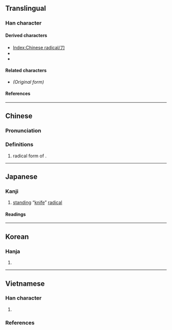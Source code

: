 {{also|刀|リ}}
{{character info}}
{{character info|⺉}}
==Translingual==
{{stroke order|type=animate}}

===Han character===
{{Han char|rn=18|rad=刀|as=00|sn=2|var=2|four=22000|canj=LN,XLN|ids=⿰丨亅}}

====Derived characters====
* [[Index:Chinese radical/刀]]
* {{l|mul|[[𠮧]], [[𡥁]], [[𡯇]], [[𢩬]], [[𣏀]], [[灲]], [[𣬟]], [[㺫]], [[𮁜]], [[矵]], [[𣲈]], [[𮕥]], [[𦓎]], [[𦨉]], [[䚯]], [[𧺈]], [[𧿀]], [[釗]]([[钊]]), [[䖌]], [[荆]], [[魝]]([[𬶀]]), [[𦳲]], [[蒯]], [[䵞]]}}
* {{l|mul|[[侴]], [[唎]], [[娳]], [[捯]], [[渕]], [[梸]], [[𪱢]], [[𫺥]], [[揦]], [[椡]], [[𬃙]], [[楋]], [[𥟻]], [[誗]], [[鉶]], [[铏]], [[𤛜]], [[𮡼]], [[鋓]], [[𮥨]], [[𢷚]], [[檦]], [[鍘]], [[𤂄]], [[𨪑]], [[鞩]], [[鯏]], [[𪴝]], [[𮣔]]}}

====Related characters====
* {{l|mul|[[刀]]}} ''(Original form)''

====References====
{{Han ref|kx=0136.010|dkj=01847|dj=0304.060|hdz=10320.010|uh=5202}}

[[Category:CJKV radicals| ]]

----

==Chinese==
{{zh-forms}}
{{zh-wp|zh:刀部|en:Radical 18}}

===Pronunciation===
{{zh-pron
|m=dāo,lìdāopáng
|m_note=立刀旁 when used as a component
|c=dou1
|mc=
|oc=
|ma=
|cat=n
}}

===Definitions===
{{zh-hanzi}}

# radical form of {{zh-l|刀}}.

----

==Japanese==

===Kanji===
{{ja-kanji|grade=|rs=刀00}}

# [[standing#Adjective|standing]] “[[knife]]” [[radical]] {{gl|{{ja-l|立刀}}, ''rittō''}}

====Readings====
{{ja-readings
|goon=と, とう<とう
|kanon=とう<たう
|kun=りっとう-<りつたう-
}}

----

==Korean==

===Hanja===
{{ko-hanja|도}}

# {{rfdef|ko|sort=刀00}}

----

==Vietnamese==

===Han character===
{{vi-readings|rs=刀00
|hanviet=đao-bonet
}}

# {{alternative form of|vi|刀||{{han tu form of|đao|[[Chinese]] [[sabre]]}}}}

===References===
<references/>